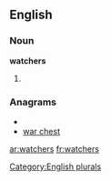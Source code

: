 
==English==

===Noun===
'''watchers'''

# {{plural of|[[watcher]]}}

===Anagrams===
* {{alphagram|acehrstw}}
* [[war chest#English|war chest]]

[[Category:English plurals]]

[[ar:watchers]]
[[fr:watchers]]